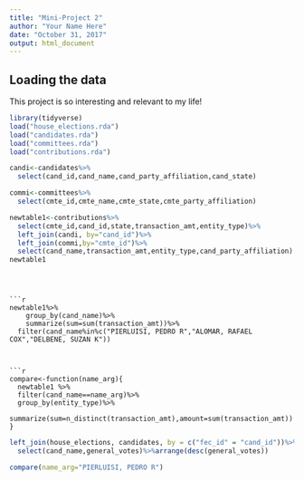 ```yaml
---
title: "Mini-Project 2"
author: "Your Name Here"
date: "October 31, 2017"
output: html_document
---
```



## Loading the data

This project is so interesting and relevant to my life!

```r
library(tidyverse)
load("house_elections.rda")
load("candidates.rda")
load("committees.rda")
load("contributions.rda")
```


```r
candi<-candidates%>%
  select(cand_id,cand_name,cand_party_affiliation,cand_state)
```


```r
commi<-committees%>%
  select(cmte_id,cmte_name,cmte_state,cmte_party_affiliation)
```


```r
newtable1<-contributions%>%
  select(cmte_id,cand_id,state,transaction_amt,entity_type)%>%
  left_join(candi, by="cand_id")%>%
  left_join(commi,by="cmte_id")%>%
  select(cand_name,transaction_amt,entity_type,cand_party_affiliation)
newtable1
```
```



```r
newtable1%>%
    group_by(cand_name)%>%
    summarize(sum=sum(transaction_amt))%>%
  filter(cand_name%in%c("PIERLUISI, PEDRO R","ALOMAR, RAFAEL COX","DELBENE, SUZAN K"))
```
```


```r
compare<-function(name_arg){
  newtable1 %>%
  filter(cand_name==name_arg)%>%
  group_by(entity_type)%>%
  summarize(sum=n_distinct(transaction_amt),amount=sum(transaction_amt))
}
```


```r
left_join(house_elections, candidates, by = c("fec_id" = "cand_id"))%>%
  select(cand_name,general_votes)%>%arrange(desc(general_votes))
```


```r
compare(name_arg="PIERLUISI, PEDRO R")
```









